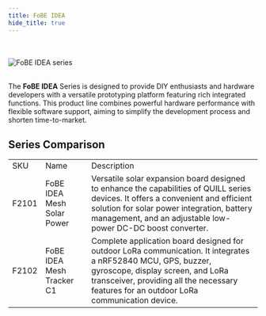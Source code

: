 ```yaml
---
title: FoBE IDEA
hide_title: true
---
```



<br/>
<br/>
<div style={{ display: 'flex', alignItems: 'center', flexWrap: 'wrap' }}>
    <img src="/img/apps/fobe.idea.banner.png" alt="FoBE IDEA series" style={{ width: '30%', height: 'auto', borderRadius: '10px', maxWidth: '320px'}} />
</div>
<br/>

The **FoBE IDEA** Series is designed to provide DIY enthusiasts and hardware developers with a versatile prototyping platform featuring rich integrated functions. This product line combines powerful hardware performance with flexible software support, aiming to simplify the development process and shorten time-to-market.

## Series Comparison
<table style={{ width: '100%'}}>
    <tbody>
        <tr>
            <td>SKU</td>
            <td>Name</td>
            <td>Description</td>
        </tr>
        <tr>
            <td>F2101</td>
            <td style={{ fontWeight: 'bold', width: '40%' }} ><Link to="/product/f2101">FoBE IDEA Mesh Solar Power</Link></td>
            <td>Versatile solar expansion board designed to enhance the capabilities of QUILL series devices. It offers a convenient and efficient solution for solar power integration, battery management, and an adjustable low-power DC-DC boost converter.</td>
        </tr>
        <tr>
            <td>F2102</td>
            <td style={{ fontWeight: 'bold', width: '40%' }} ><Link to="/product/f2102">FoBE IDEA Mesh Tracker C1</Link></td>
            <td>Complete application board designed for outdoor LoRa communication. It integrates a nRF52840 MCU, GPS, buzzer, gyroscope, display screen, and LoRa transceiver, providing all the necessary features for an outdoor LoRa communication device.</td>
        </tr>
    </tbody>
</table>
